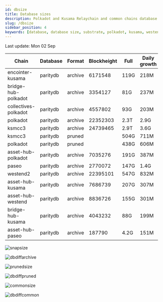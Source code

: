 ```yaml
---
id: dbsize
title: Database sizes
description: Polkadot and Kusama Relaychain and common chains database sizes
slug: /dbsize
sidebar_position: 4
keywords: [database, database size, substrate, polkadot, kusama, westend]
---
```



Last update: Mon 02 Sep

| Chain    | Database   | Format | Blockheight | Full         | Daily growth |
| ------------------------| ----------- | -------- | ------- | ---------- | ----- | 
| encointer-kusama | paritydb | archive | 6171548 | 119G | 218M |
| bridge-hub-polkadot | paritydb | archive | 3354127 | 81G | 237M |
| collectives-polkadot | paritydb | archive | 4557802 | 93G | 203M |
| polkadot | paritydb | archive | 22352303 | 2.3T | 2.9G |
| ksmcc3 | paritydb | archive | 24739465 | 2.9T | 3.6G |
| ksmcc3 | paritydb | pruned |  | 504G | 711M |
| polkadot | paritydb | pruned |  | 438G | 606M |
| asset-hub-polkadot | paritydb | archive | 7035276 | 191G | 387M |
| paseo | paritydb | archive | 2770072 | 147G | 1.4G |
| westend2 | paritydb | archive | 22395101 | 547G | 832M |
| asset-hub-kusama | paritydb | archive | 7686739 | 207G | 307M |
| asset-hub-westend | paritydb | archive | 8836726 | 155G | 301M |
| bridge-hub-kusama | paritydb | archive | 4043232 | 88G | 199M |
| asset-hub-paseo | paritydb | archive | 187790 | 4.2G | 151M |

![snapsize](/img/archivesize.png)

![dbdiffarchive](/img/dbdiffrelay.png)

![prunedsize](/img/prunedsize.png)

![dbdiffpruned](/img/dbdiffpruned.png)

![commonsize](/img/commonsize.png)

![dbdiffcommon](/img/dbdiffcommon.png)
